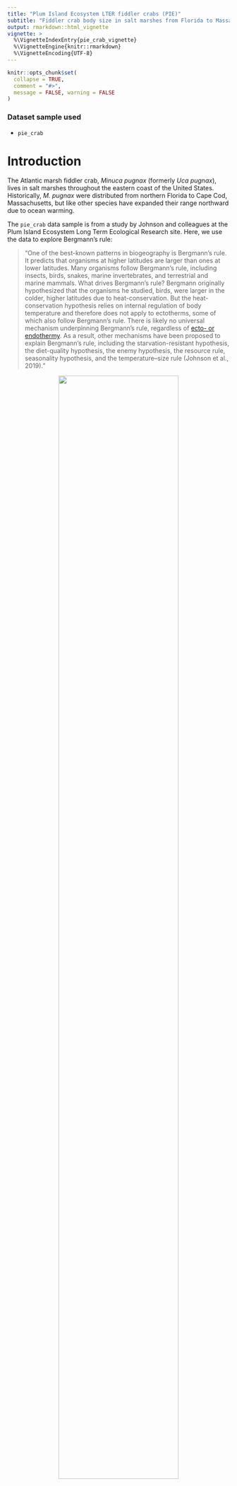 ```yaml
---
title: "Plum Island Ecosystem LTER fiddler crabs (PIE)"
subtitle: "Fiddler crab body size in salt marshes from Florida to Massachusetts, USA during summer 2016 at Plum Island Ecosystem LTER"
output: rmarkdown::html_vignette
vignette: >
  %\VignetteIndexEntry{pie_crab_vignette}
  %\VignetteEngine{knitr::rmarkdown}
  %\VignetteEncoding{UTF-8}
---
```


```r
knitr::opts_chunk$set(
  collapse = TRUE,
  comment = "#>",
  message = FALSE, warning = FALSE
)
```

### Dataset sample used

- `pie_crab` 


# Introduction

The Atlantic marsh fiddler crab, *Minuca pugnax* (formerly *Uca pugnax*), lives in salt marshes throughout the eastern coast of the United States. Historically, *M. pugnax* were distributed from northern Florida to Cape Cod, Massachusetts, but like other species have expanded their range northward due to ocean warming. 

The `pie_crab` data sample is from a study by Johnson and colleagues at the Plum Island Ecosystem Long Term Ecological Research site. Here, we use the data to explore Bergmann's rule: 

> "One of the best-known patterns in biogeography is Bergmann's rule. It predicts that organisms at higher latitudes are larger than ones at lower latitudes. Many organisms follow Bergmann's rule, including insects, birds, snakes, marine invertebrates, and terrestrial and marine mammals. What drives Bergmann's rule? Bergmann originally hypothesized that the organisms he studied, birds, were larger in the colder, higher latitudes due to heat-conservation. But the heat-conservation hypothesis relies on internal regulation of body temperature and therefore does not apply to ectotherms, some of which also follow Bergmann's rule. There is likely no universal mechanism underpinning Bergmann's rule, regardless of [ecto- or endothermy](https://www.khanacademy.org/science/ap-biology/ecology-ap/energy-flow-through-ecosystems/a/endotherms-ectotherms). As a result, other mechanisms have been proposed to explain Bergmann's rule, including the starvation-resistant hypothesis, the diet-quality hypothesis, the enemy hypothesis, the resource rule, seasonality hypothesis, and the temperature–size rule (Johnson et al., 2019)."

<figure style="text-align:center;">
  <img src="../reference/figures/pie_landscape_img.jpg" width=80% style="display:block; margin-left: auto; margin-right: auto;">
  <figcaption>Plum Island Ecosystem LTER, LTER CC BY-SA 4.0</figcaption>
</figure>

### Data sampling overview:

- 13 marshes were sampled on the Atlantic coast of the United States in summer 2016
- Spanning > 12 degrees of latitude, from northeast Florida to northeast Massachusetts
- Between 25 and 37 adult male fiddler crabs were collected, and their sizes recorded, from each marsh between 2016-07-24 and 2016-08-13

# Data Exploration

```r
library(lterdatasampler)
library(tidyverse)
```

## Latitude and water temperature

```r
ggplot(data = pie_crab, aes(y = latitude, x = water_temp)) +
  geom_point()
```

Generally, water temperature within the study range *decreases* toward lower latitudes. 

## Summary Statistics

```r
crab_stats <- pie_crab %>% group_by(latitude, site) %>% 
  summarise(
  n = n(), 
  mean_mm = mean(size),
  min_mm = min(size),
  max_mm = max(size),
  sd_mm = sd(size),
  median_mm = median(size)
  ) 

crab_stats
```

#### Crab size boxplot (by site latitude)

Here, we create a boxplot of crab carapace size (mm) by latitude. Generally, crab sizes increase toward higher latitudes, following Bergmann's rule. 

```r
pie_crab %>%
  ggplot(aes(y=latitude)) +
  geom_boxplot(aes(size, group = latitude, color=-latitude), outlier.size=0.8) +
  geom_text(data = crab_stats,
            aes(label = (paste('n =', n)), 
                group = latitude, 
                color = -latitude, 
                x= max_mm + 0.2, 
                y= latitude + 0.15), 
            size=3.5) +
  scale_x_continuous(breaks = seq(from = 7, to = 23, by = 2), limits = c(6.5,24))+
  scale_y_continuous(breaks = seq(from = 29, to = 43, by = 2), limits = c(29, 43.5)) +
  theme(legend.position= "none") 
```

```r
crab_summary <- pie_crab %>% group_by(site, latitude) %>%
  summarise(
    mean_size = mean(size)
    ) %>% ungroup()
```


# Simple Linear Regression

### Mean size (by site latitude)

Another graph of carapace size (mm) by site latitude is below, with mean sizes recorded for each site shown as red dots (all observations included as light gray dots), revealing an approximately linear relationship between mean carapace size and latitude. 

```r
ggplot(data = crab_summary, aes(y = latitude, x = mean_size)) +
  geom_point() +
  geom_smooth(method = "lm", se = FALSE) +
  geom_point(color = "orangered1", size=3) +
  geom_point(aes(x = size, y = latitude), data = pie_crab, color = "gray", alpha = 0.5) +
  geom_text(aes(label = site), nudge_x = 0.3, nudge_y = 0.3, size=3) +
  labs(y = "Latitude", 
       x = "Mean carapace width (mm)",
       title = "Mean carapace width of male fiddler crabs by latitude") +
  theme_minimal()
```

### Bergmann's rule - further exploration 

Our visual exploration seems to follow Bergmann's rule. Here, we use simple linear regression to explore the relationship between crab size and latitude a bit more (only using latitude as a predictor variable - note that further exploration can be done using alternate or additional variables in the dataset): 

```r
# Linear model:
crab_size_model <- lm(size ~ latitude, data = pie_crab)

# Return model summary output:
summary(crab_size_model)
```
The fiddler crab does appear follow Bergmann's rule. On average, carapace width increased by 0.5 mm for every degree increase in latitude, and latitude significantly predicts crab size.

# Conclusion and further exploration

In summary, from initial visual exploration and simple linear regression examples here, *M. pugnax* appears to follow Bergmann's rule, with crab size increasing in salt marshes at higher latitudes. 

Further analysis might include: 

- Multiple linear regression, including other variables (air temperature, water temperature, and/or standard deviations of both as a metric for seasonality)
- Statistical analyses of size difference between sites (e.g. by ANOVA, or t-tests if only comparing 2 sites)

# Citation

- Johnson, D. 2019. Fiddler crab body size in salt marshes from Florida to Massachusetts, USA at PIE and VCR LTER and NOAA NERR sites during summer 2016. ver 1. Environmental Data Initiative. https://doi.org/10.6073/pasta/4c27d2e778d3325d3830a5142e3839bb (Accessed 2021-05-27).

- Johnson DS, Crowley C, Longmire K, Nelson J, Williams B, Wittyngham S. The fiddler crab, Minuca pugnax, follows Bergmann's rule. Ecol Evol. 2019;00:1–9. https://doi.org/10.1002/ece3.5883


# How we processed the raw data

`r knitr::spin_child(here::here("data-raw","pie_crab_data.R"))`

